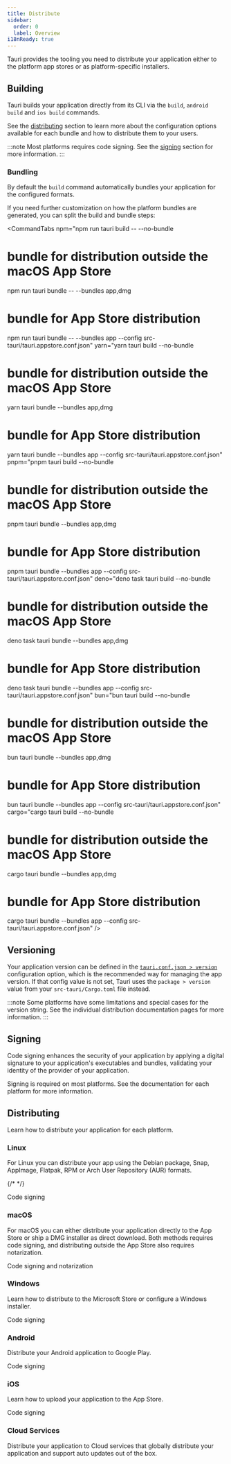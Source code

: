 ```yaml
---
title: Distribute
sidebar:
  order: 0
  label: Overview
i18nReady: true
---
```



Tauri provides the tooling you need to distribute your application either to the platform app stores or as platform-specific installers.

## Building

Tauri builds your application directly from its CLI via the `build`, `android build` and `ios build` commands.

<CommandTabs
  npm="npm run tauri build"
  yarn="yarn tauri build"
  pnpm="pnpm tauri build"
  deno="deno task tauri build"
  bun="bun tauri build"
  cargo="cargo tauri build"
/>

See the [distributing](#distributing) section to learn more about the configuration options available for each bundle
and how to distribute them to your users.

:::note
Most platforms requires code signing. See the [signing](#signing) section for more information.
:::

### Bundling

By default the `build` command automatically bundles your application for the configured formats.

If you need further customization on how the platform bundles are generated, you can split the build and bundle steps:

<CommandTabs
  npm="npm run tauri build -- --no-bundle
# bundle for distribution outside the macOS App Store
npm run tauri bundle -- --bundles app,dmg
# bundle for App Store distribution
npm run tauri bundle -- --bundles app --config src-tauri/tauri.appstore.conf.json"
  yarn="yarn tauri build --no-bundle
# bundle for distribution outside the macOS App Store
yarn tauri bundle --bundles app,dmg
# bundle for App Store distribution
yarn tauri bundle --bundles app --config src-tauri/tauri.appstore.conf.json"
  pnpm="pnpm tauri build --no-bundle
# bundle for distribution outside the macOS App Store
pnpm tauri bundle --bundles app,dmg
# bundle for App Store distribution
pnpm tauri bundle --bundles app --config src-tauri/tauri.appstore.conf.json"
  deno="deno task tauri build --no-bundle
# bundle for distribution outside the macOS App Store
deno task tauri bundle --bundles app,dmg
# bundle for App Store distribution
deno task tauri bundle --bundles app --config src-tauri/tauri.appstore.conf.json"
  bun="bun tauri build --no-bundle
# bundle for distribution outside the macOS App Store
bun tauri bundle --bundles app,dmg
# bundle for App Store distribution
bun tauri bundle --bundles app --config src-tauri/tauri.appstore.conf.json"
  cargo="cargo tauri build --no-bundle
# bundle for distribution outside the macOS App Store
cargo tauri bundle --bundles app,dmg
# bundle for App Store distribution
cargo tauri bundle --bundles app --config src-tauri/tauri.appstore.conf.json"
/>

## Versioning

Your application version can be defined in the [`tauri.conf.json > version`] configuration option,
which is the recommended way for managing the app version. If that config value is not set,
Tauri uses the `package > version` value from your `src-tauri/Cargo.toml` file instead.

:::note
Some platforms have some limitations and special cases for the version string.
See the individual distribution documentation pages for more information.
:::

## Signing

Code signing enhances the security of your application by applying a digital signature to your
application's executables and bundles, validating your identity of the provider of your application.

Signing is required on most platforms. See the documentation for each platform for more information.

<CardGrid>
  <LinkCard
    title="macOS"
    href="/distribute/sign/macos/"
    description="Code signing and notarization for macOS apps"
  />
  <LinkCard
    title="Windows"
    href="/distribute/sign/windows/"
    description="Code signing Windows installers"
  />
  <LinkCard
    title="Linux"
    href="/distribute/sign/linux/"
    description="Code signing Linux packages"
  />
  <LinkCard
    title="Android"
    href="/distribute/sign/android/"
    description="Code signing for Android"
  />
  <LinkCard
    title="iOS"
    href="/distribute/sign/ios/"
    description="Code signing for iOS"
  />

</CardGrid>

## Distributing

Learn how to distribute your application for each platform.

### Linux

For Linux you can distribute your app using the Debian package, Snap, AppImage, Flatpak, RPM or Arch User Repository (AUR) formats.

<CardGrid>
  <LinkCard
    title="AppImage"
    href="/distribute/appimage/"
    description="Distribute as an AppImage"
  />
  <LinkCard
    title="AUR"
    href="/distribute/aur/"
    description="Publishing To The Arch User Repository"
  />
  <LinkCard
    title="Debian"
    href="/distribute/debian/"
    description="Distribute as a Debian package"
  />
  {/*  <LinkCard
    title="Flathub"
    href="/distribute/flatpak/"
    description="Distribute as a Flatpak"
  /> */}
  <LinkCard
    title="RPM"
    href="/distribute/rpm/"
    description="Distribute as an RPM package"
  />
  <LinkCard
    title="Snapcraft"
    href="/distribute/snapcraft/"
    description="Distribute on Snapcraft.io"
  />
</CardGrid>

<LinkButton href="/distribute/sign/linux/">Code signing</LinkButton>

### macOS

For macOS you can either distribute your application directly to the App Store or ship a DMG installer as direct download.
Both methods requires code signing, and distributing outside the App Store also requires notarization.

<CardGrid>
  <LinkCard
    title="App Bundle"
    href="/distribute/macos-application-bundle/"
    description="Distribute macOS apps as an App Bundle"
  />
  <LinkCard
    title="App Store"
    href="/distribute/app-store/"
    description="Distribute iOS and macOS apps to the App Store"
  />
  <LinkCard
    title="DMG"
    href="/distribute/dmg/"
    description="Distribute macOS apps as Apple Disk Images"
  />
</CardGrid>

<LinkButton href="/distribute/sign/macos/">
  Code signing and notarization
</LinkButton>

### Windows

Learn how to distribute to the Microsoft Store or configure a Windows installer.

<CardGrid>
  <LinkCard
    title="Microsoft Store"
    href="/distribute/microsoft-store/"
    description="Distribute Windows apps to the Microsoft Store"
  />
  <LinkCard
    title="Windows Installer"
    href="/distribute/windows-installer/"
    description="Distribute installers for Windows"
  />
</CardGrid>

<LinkButton href="/distribute/sign/windows/">Code signing</LinkButton>

### Android

Distribute your Android application to Google Play.

<CardGrid>
  <LinkCard
    title="Google Play"
    href="/distribute/google-play/"
    description="Distribute Android apps to Google Play"
  />
</CardGrid>

<LinkButton href="/distribute/sign/android/">Code signing</LinkButton>

### iOS

Learn how to upload your application to the App Store.

<CardGrid>
  <LinkCard
    title="App Store"
    href="/distribute/app-store/"
    description="Distribute iOS and macOS apps to the App Store"
  />
</CardGrid>

<LinkButton href="/distribute/sign/ios/">Code signing</LinkButton>

### Cloud Services

Distribute your application to Cloud services that globally distribute your application and support auto updates out of the box.

<CardGrid>
  <LinkCard
    title="CrabNebula Cloud"
    href="/distribute/crabnebula-cloud/"
    description="Distribute your app using CrabNebula"
  />
</CardGrid>

[`tauri.conf.json > version`]: /reference/config/#version
